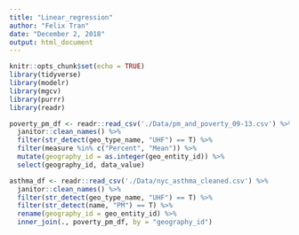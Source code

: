 ```yaml
---
title: "Linear_regression"
author: "Felix Tran"
date: "December 2, 2018"
output: html_document
---
```


```r
knitr::opts_chunk$set(echo = TRUE)
library(tidyverse)
library(modelr)
library(mgcv)
library(purrr)
library(readr)
```

```r
poverty_pm_df <- readr::read_csv('./Data/pm_and_poverty_09-13.csv') %>% 
  janitor::clean_names() %>% 
  filter(str_detect(geo_type_name, "UHF") == T) %>% 
  filter(measure %in% c("Percent", "Mean")) %>% 
  mutate(geography_id = as.integer(geo_entity_id)) %>% 
  select(geography_id, data_value)

asthma_df <- readr::read_csv('./Data/nyc_asthma_cleaned.csv') %>% 
  janitor::clean_names() %>% 
  filter(str_detect(geo_type_name, "UHF") == T) %>% 
  filter(str_detect(name, "PM") == T) %>% 
  rename(geography_id = geo_entity_id) %>% 
  inner_join(., poverty_pm_df, by = "geography_id")




```


